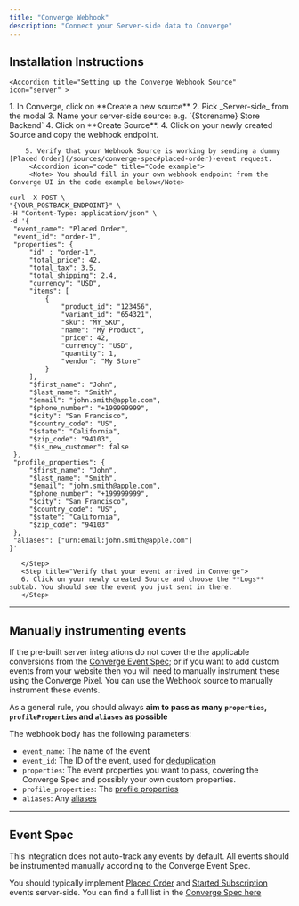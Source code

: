 ```yaml
---
title: "Converge Webhook"
description: "Connect your Server-side data to Converge"
---
```


## Installation Instructions

<AccordionGroup>

    <Accordion title="Setting up the Converge Webhook Source" icon="server" >

  <Steps>
    <Step title="Create a new Webhook Source in Converge">
      1. In Converge, click on **Create a new source**
        2. Pick _Server-side_ from the modal
        3. Name your server-side source: e.g. `{Storename} Store Backend`
        4. Click on **Create Source**.
    </Step>
    <Step title="Send a dummy event">
        4. Click on your newly created Source and copy the webhook endpoint.
       
        5. Verify that your Webhook Source is working by sending a dummy [Placed Order](/sources/converge-spec#placed-order)-event request. 
         <Accordion icon="code" title="Code example"> 
         <Note> You should fill in your own webhook endpoint from the Converge UI in the code example below</Note>
   <CodeGroup>
   
   ```cURL cURL
  curl -X POST \
  "{YOUR_POSTBACK_ENDPOINT}" \
  -H "Content-Type: application/json" \
  -d '{
    "event_name": "Placed Order",
    "event_id": "order-1",
    "properties": {
        "id" : "order-1",
        "total_price": 42,
        "total_tax": 3.5,
        "total_shipping": 2.4,
        "currency": "USD",
        "items": [
            {
                "product_id": "123456",
                "variant_id": "654321",
                "sku": "MY_SKU",
                "name": "My Product",
                "price": 42,
                "currency": "USD",
                "quantity": 1,
                "vendor": "My Store"
            }
        ],
        "$first_name": "John",
        "$last_name": "Smith",
        "$email": "john.smith@apple.com",
        "$phone_number": "+199999999",
        "$city": "San Francisco",
        "$country_code": "US",
        "$state": "California",
        "$zip_code": "94103",
        "$is_new_customer": false
    },
    "profile_properties": {
        "$first_name": "John",
        "$last_name": "Smith",
        "$email": "john.smith@apple.com",
        "$phone_number": "+199999999",
        "$city": "San Francisco",
        "$country_code": "US",
        "$state": "California",
        "$zip_code": "94103"
    },
    "aliases": ["urn:email:john.smith@apple.com"]
}'

   ```
   </CodeGroup>
 
   </Accordion>  
    

       </Step>
       <Step title="Verify that your event arrived in Converge">
       6. Click on your newly created Source and choose the **Logs** subtab. You should see the event you just sent in there.
       </Step>
</Steps>
   </Accordion > 
   </AccordionGroup>

---

## Manually instrumenting events

If the pre-built server integrations do not cover the the applicable conversions from the [Converge Event Spec](/sources/converge-spec); or if you want to add custom events from your website then you will need to manually instrument these using the Converge Pixel.
You can use the Webhook source to manually instrument these events.

<Info> As a general rule, you should always **aim to pass as many `properties`, `profileProperties` and `aliases` as possible** </Info>

The webhook body has the following parameters: 

- `event_name`: The name of the event
- `event_id`: The ID of the event, used for [deduplication](/sources/source-concepts#deduplication)
- `properties`: The event properties you want to pass, covering the Converge Spec and possibly your own custom properties.
- `profile_properties`: The [profile properties](/sources/source-concepts#profile-properties)
- `aliases`: Any [aliases](/sources/source-concepts#aliases)

---

## Event Spec

This integration does not auto-track any events by default. 
All events should be instrumented manually according to the Converge Event Spec.


<Note> You should typically implement [Placed Order](/sources/converge-spec#placed-order) and [Started Subscription](/sources/converge-spec#started-subscription) events server-side. You can find a full list in the [Converge Spec here](/sources/converge-spec) </Note>